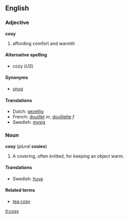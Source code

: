 ==English==
===Adjective===
'''cosy'''

# affording comfort and warmth

====Alternative spelling====
*cozy (''US'')

====Synonyms====
*[[snug]]

====Translations====
*Dutch: [[gezellig]]
*French: [[douillet]] ''m'', [[douillette]] ''f''
*Swedish: [[mysig]]

===Noun===
'''cosy''' (''plural'' '''cosies''')

#A covering, often knitted, for keeping an object warm.

====Translations====
*Swedish: [[huva]]

====Related terms====
*[[tea cosy]]

[[it:cosy]]